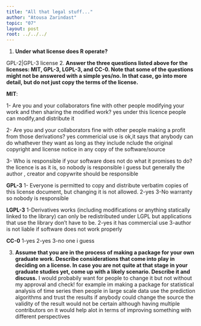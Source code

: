 ```yaml
---
title: "All that legal stuff..."
author: "Atousa Zarindast"
topic: "07"
layout: post
root: ../../../
---
```


1. **Under what license does R operate?**

 GPL-2|GPL-3 license
2. **Answer the three questions listed above for the licenses: MIT, GPL-3,  LGPL-3, and CC-0. Note that some of the questions might not be answered with a simple yes/no. In that case, go into more detail, but do not just copy the terms of the license.**

**MIT**: 


   1- Are you and your collaborators fine with other people modifying your work and then sharing the modified work?
   yes under this licence people can modify,and distribute it

   2- Are you and your collaborators fine with other people making a profit from those derivations?
   yes commericial use is ok,it says that anybody can do whathever they want as long as they include nclude the original copyright and license notice in any copy of the software/source

   3- Who is responsible if your software does not do what it promises to do?
the licence is as it is, so nobody is responsible i guess but generally the author , creator and copywrite should be responsible

**GPL-3**
1- Everyone is permitted to copy and distribute verbatim copies of this license document, but changing it is not allowed.
2-yes
3-No warranty so nobody is responsible 

**LGPL-3**
1-Derivatives works (including modifications or anything statically linked to the library) can only be redistributed under LGPL but applications that use the library don't have to be.
2-yes it has commercial use
3-author is not liable if software does not work properly

**CC-0**
1-yes
2-yes
3-no one i guess 

3. **Assume that you are in the process of making a package for your own graduate work. Describe considerations that come into play in deciding on a license. In case you are not quite at that stage in your graduate studies yet, come up with a likely scenario. Describe it and discuss.**
I would probabily want for people to change it but not without my approval and check! for example im making a package for statistical analysis of time series then people in large scale data use the prediction algorithms and trust the results if anybody could change the source the validity of the result would not be certain
although having multiple contributors on it would help alot in terms of improving something with different perspectives 

